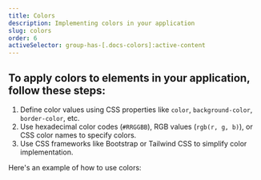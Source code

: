 ```yaml
---
title: Colors
description: Implementing colors in your application
slug: colors
order: 6
activeSelector: group-has-[.docs-colors]:active-content
---
```



<Title>How to Use Colors</Title>

## To apply colors to elements in your application, follow these steps:

1. Define color values using CSS properties like `color`, `background-color`, `border-color`, etc.
2. Use hexadecimal color codes (`#RRGGBB`), RGB values (`rgb(r, g, b)`), or CSS color names to specify colors.
3. Use CSS frameworks like Bootstrap or Tailwind CSS to simplify color implementation.

Here's an example of how to use colors:
